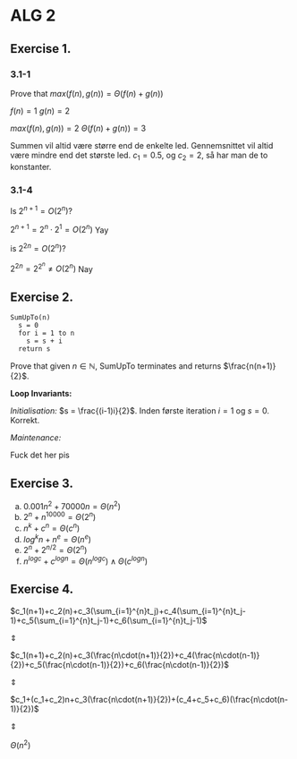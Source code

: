 # ALG 2

## Exercise 1.

### 3.1-1
Prove that $max(f(n),g(n))= \Theta(f(n)+g(n))$

$f(n) = 1$
$g(n) = 2$

$max(f(n),g(n))=2$
$\Theta(f(n)+g(n))=3$

Summen vil altid være større end de enkelte led. Gennemsnittet vil altid være mindre end det største led. $c_1 = 0.5$, og $c_2 = 2$, så har man de to konstanter.

### 3.1-4
Is $2^{n+1} = O(2^n)?$

$2^{n+1} = 2^n \cdot 2^1= O(2^n)$ Yay

is $2^{2n}= O(2^n)?$

$2^{2n} = 2^{2^n} \neq O(2^n)$ Nay

## Exercise 2.
```
SumUpTo(n)
  s = 0
  for i = 1 to n
    s = s + i
  return s
```
Prove that given $n \in \mathbb{N}$, SumUpTo terminates and returns $\frac{n(n+1)}{2}$.

__Loop Invariants:__

_Initialisation:_ $s = \frac{(i-1)i}{2}$. Inden første iteration $i=1$ og $s=0$. Korrekt.

_Maintenance:_ 

Fuck det her pis

## Exercise 3.
a. $0.001n^2+70000n = \Theta(n^2)$
b. $2^n + n^10000 = \Theta(2^n)$
c. $n^k+c^n = \Theta(c^n)$
d. $log^kn+n^e = \Theta(n^e)$
e. $2^n+2^{n/2} = \Theta(2^n)$
f. $n^{log{c}}+c^{logn} = \Theta(n^{logc}) \wedge \Theta(c^{logn})$

## Exercise 4.

$c_1(n+1)+c_2(n)+c_3(\sum_{i=1}^{n}t_j)+c_4(\sum_{i=1}^{n}t_j-1)+c_5(\sum_{i=1}^{n}t_j-1)+c_6(\sum_{i=1}^{n}t_j-1)$

$\Updownarrow$

$c_1(n+1)+c_2(n)+c_3(\frac{n\cdot(n+1)}{2})+c_4(\frac{n\cdot(n-1)}{2})+c_5(\frac{n\cdot(n-1)}{2})+c_6(\frac{n\cdot(n-1)}{2})$ 

$\Updownarrow$

$c_1+(c_1+c_2)n+c_3(\frac{n\cdot(n+1)}{2})+(c_4+c_5+c_6)(\frac{n\cdot(n-1)}{2})$

$\Updownarrow$

$\Theta(n^2)$
